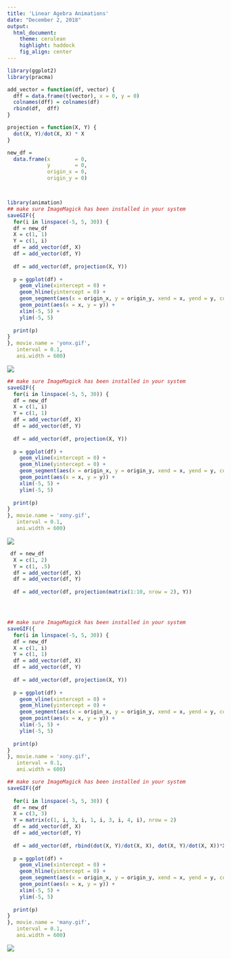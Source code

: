 ```yaml
---
title: 'Linear Agebra Animations'
date: "December 2, 2018"
output:
  html_document:
    theme: cerulean
    highlight: haddock
    fig_align: center
---
```




```r
library(ggplot2)
library(pracma)

add_vector = function(df, vector) {
  dff = data.frame(t(vector), x = 0, y = 0)
  colnames(dff) = colnames(df)
  rbind(df,  dff)
}

projection = function(X, Y) {
  dot(X, Y)/dot(X, X) * X
}

new_df =   
  data.frame(x        = 0,
             y        = 0,
             origin_x = 0,
             origin_y = 0)




```


```r

library(animation)
## make sure ImageMagick has been installed in your system
saveGIF({
  for(i in linspace(-5, 5, 30)) {
  df = new_df
  X = c(1, 1)
  Y = c(1, i)
  df = add_vector(df, X)
  df = add_vector(df, Y)
  
  df = add_vector(df, projection(X, Y))
  
  p = ggplot(df) +
    geom_vline(xintercept = 0) +
    geom_hline(yintercept = 0) +
    geom_segment(aes(x = origin_x, y = origin_y, xend = x, yend = y, colour = 'a')) +
    geom_point(aes(x = x, y = y)) +
    xlim(-5, 5) +
    ylim(-5, 5)
  
  print(p)
}
}, movie.name = 'yonx.gif', 
   interval = 0.1,
   ani.width = 600)
```


![](yonx.gif)


```r
## make sure ImageMagick has been installed in your system
saveGIF({
  for(i in linspace(-5, 5, 30)) {
  df = new_df
  X = c(1, i)
  Y = c(1, 1)
  df = add_vector(df, X)
  df = add_vector(df, Y)
  
  df = add_vector(df, projection(X, Y))
  
  p = ggplot(df) +
    geom_vline(xintercept = 0) +
    geom_hline(yintercept = 0) +
    geom_segment(aes(x = origin_x, y = origin_y, xend = x, yend = y, colour = 'a')) +
    geom_point(aes(x = x, y = y)) +
    xlim(-5, 5) +
    ylim(-5, 5)
  
  print(p)
}
}, movie.name = 'xony.gif', 
   interval = 0.1,
   ani.width = 600)
```

![](xony.gif)


```r
 df = new_df
  X = c(1, 2)
  Y = c(1, .5)
  df = add_vector(df, X)
  df = add_vector(df, Y)
  
  df = add_vector(df, projection(matrix(1:10, nrow = 2), Y))




## make sure ImageMagick has been installed in your system
saveGIF({
  for(i in linspace(-5, 5, 30)) {
  df = new_df
  X = c(1, i)
  Y = c(1, 1)
  df = add_vector(df, X)
  df = add_vector(df, Y)
  
  df = add_vector(df, projection(X, Y))
  
  p = ggplot(df) +
    geom_vline(xintercept = 0) +
    geom_hline(yintercept = 0) +
    geom_segment(aes(x = origin_x, y = origin_y, xend = x, yend = y, colour = 'a')) +
    geom_point(aes(x = x, y = y)) +
    xlim(-5, 5) +
    ylim(-5, 5)
  
  print(p)
}
}, movie.name = 'xony.gif', 
   interval = 0.1,
   ani.width = 600)
```



```r
## make sure ImageMagick has been installed in your system
saveGIF({df
  
  for(i in linspace(-5, 5, 30)) {
  df = new_df
  X = c(3, 3)
  Y = matrix(c(1, i, 3, i, 1, i, 3, i, 4, i), nrow = 2)
  df = add_vector(df, X)
  df = add_vector(df, Y)
  
  df = add_vector(df, rbind(dot(X, Y)/dot(X, X), dot(X, Y)/dot(X, X))*X)
  
  p = ggplot(df) +
    geom_vline(xintercept = 0) +
    geom_hline(yintercept = 0) +
    geom_segment(aes(x = origin_x, y = origin_y, xend = x, yend = y, colour = 'a')) +
    geom_point(aes(x = x, y = y)) +
    xlim(-5, 5) +
    ylim(-5, 5)
  
  print(p)
}
}, movie.name = 'many.gif', 
   interval = 0.1,
   ani.width = 600)
```



![](many.gif)




